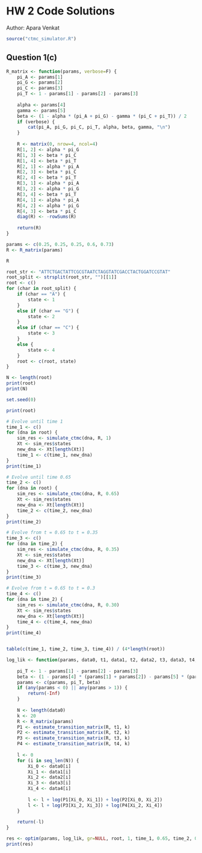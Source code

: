 # HW 2 Code Solutions
Author: Apara Venkat

```r
source("ctmc_simulator.R")
```


## Question 1(c)

```r
R_matrix <- function(params, verbose=F) {
    pi_A <- params[1]
    pi_G <- params[2]
    pi_C <- params[3]
    pi_T <- 1 - params[1] - params[2] - params[3]
    
    alpha <- params[4]
    gamma <- params[5]
    beta <- (1 - alpha * (pi_A + pi_G) - gamma * (pi_C + pi_T)) / 2
    if (verbose) {
        cat(pi_A, pi_G, pi_C, pi_T, alpha, beta, gamma, "\n")
    }
    
    R <- matrix(0, nrow=4, ncol=4)
    R[1, 2] <- alpha * pi_G
    R[1, 3] <- beta * pi_C
    R[1, 4] <- beta * pi_T
    R[2, 1] <- alpha * pi_A
    R[2, 3] <- beta * pi_C
    R[2, 4] <- beta * pi_T
    R[3, 1] <- alpha * pi_A
    R[3, 2] <- alpha * pi_G
    R[3, 4] <- beta * pi_T
    R[4, 1] <- alpha * pi_A
    R[4, 2] <- alpha * pi_G
    R[4, 3] <- beta * pi_C
    diag(R) <- -rowSums(R)
    
    return(R)
}

params <- c(0.25, 0.25, 0.25, 0.6, 0.73)
R <- R_matrix(params)

R
```

```r
root_str <- "ATTCTGACTATTCGCGTAATCTAGGTATCGACCTACTGGATCCGTAT"
root_split <- strsplit(root_str, "")[[1]]
root <- c()
for (char in root_split) {
    if (char == "A") {
        state <- 1
    }
    else if (char == "G") {
        state <- 2
    }
    else if (char == "C") {
        state <- 3
    }
    else {
        state <- 4
    }
    root <- c(root, state)
}

N <- length(root)
print(root)
print(N)
```

```r
set.seed(0)

print(root)

# Evolve until time 1
time_1 <- c()
for (dna in root) {
    sim_res <- simulate_ctmc(dna, R, 1)
    Xt <- sim_res$states
    new_dna <- Xt[length(Xt)]
    time_1 <- c(time_1, new_dna)
}
print(time_1)

# Evolve until time 0.65
time_2 <- c()
for (dna in root) {
    sim_res <- simulate_ctmc(dna, R, 0.65)
    Xt <- sim_res$states
    new_dna <- Xt[length(Xt)]
    time_2 <- c(time_2, new_dna)
}
print(time_2)

# Evolve from t = 0.65 to t = 0.35
time_3 <- c()
for (dna in time_2) {
    sim_res <- simulate_ctmc(dna, R, 0.35)
    Xt <- sim_res$states
    new_dna <- Xt[length(Xt)]
    time_3 <- c(time_3, new_dna)
}
print(time_3)

# Evolve from t = 0.65 to t = 0.3
time_4 <- c()
for (dna in time_2) {
    sim_res <- simulate_ctmc(dna, R, 0.30)
    Xt <- sim_res$states
    new_dna <- Xt[length(Xt)]
    time_4 <- c(time_4, new_dna)
}
print(time_4)


table(c(time_1, time_2, time_3, time_4)) / (4*length(root))
```

```r
log_lik <- function(params, data0, t1, data1, t2, data2, t3, data3, t4, data4) {
    
    pi_T <- 1 - params[1] - params[2] - params[3]
    beta <- (1 - params[4] * (params[1] + params[2]) - params[5] * (params[3] + pi_T)) / 2
    params <- c(params, pi_T, beta)
    if (any(params < 0) || any(params > 1)) {
        return(-Inf)
    }
    
    N <- length(data0)
    k <- 20
    R <- R_matrix(params)
    P1 <- estimate_transition_matrix(R, t1, k)
    P2 <- estimate_transition_matrix(R, t2, k)
    P3 <- estimate_transition_matrix(R, t3, k)
    P4 <- estimate_transition_matrix(R, t4, k)
    
    l <- 0
    for (i in seq_len(N)) {
        Xi_0 <- data0[i]
        Xi_1 <- data1[i]
        Xi_2 <- data2[i]
        Xi_3 <- data3[i]
        Xi_4 <- data4[i]
        
        l <- l + log(P1[Xi_0, Xi_1]) + log(P2[Xi_0, Xi_2])
        l <- l + log(P3[Xi_2, Xi_3]) + log(P4[Xi_2, Xi_4])
    }
    
    return(-l)
}

res <- optim(params, log_lik, gr=NULL, root, 1, time_1, 0.65, time_2, 0.35, time_3, 0.3, time_4)
print(res)


```



